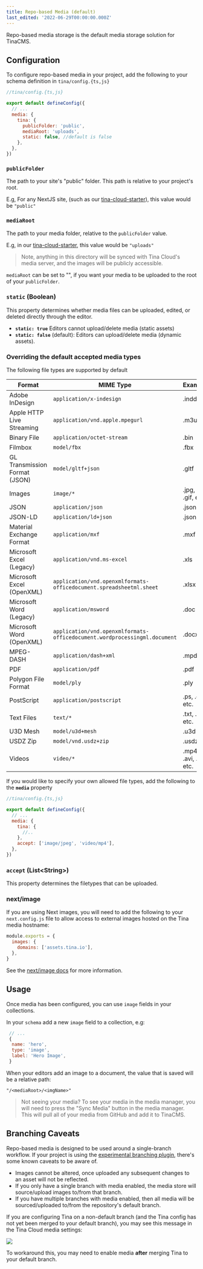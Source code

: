 ```yaml
---
title: Repo-based Media (default)
last_edited: '2022-06-29T00:00:00.000Z'
---
```


Repo-based media storage is the default media storage solution for TinaCMS.

## Configuration

To configure repo-based media in your project, add the following to your schema definition in `tina/config.{ts,js}`

```javascript
//tina/config.{ts,js}

export default defineConfig({
  // ...
  media: {
    tina: {
      publicFolder: 'public',
      mediaRoot: 'uploads',
      static: false, //default is false
    },
  },
})
```

### `publicFolder`

The path to your site's "public" folder. This path is relative to your project's root.

E.g, For any NextJS site, (such as our [tina-cloud-starter](https://github.com/tinacms/tina-cloud-starter/tree/main/public)), this value would be `"public"`

### `mediaRoot`

The path to your media folder, relative to the `publicFolder` value.

E.g, in our [tina-cloud-starter](https://github.com/tinacms/tina-cloud-starter/tree/main/public), this value would be `"uploads"`

> Note, anything in this directory will be synced with Tina Cloud's media server, and the images will be publicly accessible.

`mediaRoot` can be set to "", if you want your media to be uploaded to the root of your `publicFolder`.

### `static` (Boolean)

This property determines whether media files can be uploaded, edited, or deleted directly through the editor.

* **`static: true`** Editors cannot upload/delete media (static assets)
* **`static: false`** (default): Editors can upload/delete media (dynamic assets).

### Overriding the default accepted media types
The following file types are supported by default

| Format                                                     | MIME Type                                                    | Examples                       |
|------------------------------------------------------------|--------------------------------------------------------------|--------------------------------|
| Adobe InDesign                                             | `application/x-indesign`                                     | .indd                          |
| Apple HTTP Live Streaming                                  | `application/vnd.apple.mpegurl`                              | .m3u8                          |
| Binary File                                                | `application/octet-stream`                                   | .bin                           |
| Filmbox                                                    | `model/fbx`                                                  | .fbx                           |
| GL Transmission Format (JSON)                              | `model/gltf+json`                                            | .gltf                          |
| Images                                                     | `image/*`                                                    | .jpg, .png, .gif, etc.         |
| JSON                                                       | `application/json`                                           | .json                          |
| JSON-LD                                                    | `application/ld+json`                                        | .jsonld                        |
| Material Exchange Format                                   | `application/mxf`                                            | .mxf                           |
| Microsoft Excel (Legacy)                                   | `application/vnd.ms-excel`                                   | .xls                           |
| Microsoft Excel (OpenXML)                                  | `application/vnd.openxmlformats-officedocument.spreadsheetml.sheet` | .xlsx                          |
| Microsoft Word (Legacy)                                    | `application/msword`                                         | .doc                           |
| Microsoft Word (OpenXML)                                   | `application/vnd.openxmlformats-officedocument.wordprocessingml.document` | .docx                          |
| MPEG-DASH                                                  | `application/dash+xml`                                       | .mpd                           |
| PDF                                                        | `application/pdf`                                            | .pdf                           |
| Polygon File Format                                        | `model/ply`                                                  | .ply                           |
| PostScript                                                 | `application/postscript`                                     | .ps, .eps, etc.                |
| Text Files                                                 | `text/*`                                                     | .txt, .md, etc.                |
| U3D Mesh                                                   | `model/u3d+mesh`                                             | .u3d                           |
| USDZ Zip                                                   | `model/vnd.usdz+zip`                                         | .usdz                          |
| Videos                                                     | `video/*`                                                    | .mp4, .avi, .mkv, etc.         |


If you would like to specify your own allowed file types, add the following to the  **`media`** property

```javascript
//tina/config.{ts,js}

export default defineConfig({
  // ...
  media: {
    tina: {
      //..
    },
    accept: ['image/jpeg', 'video/mp4'],
  },
})
```

### `accept` (List\<String\>)

This property determines the filetypes that can be uploaded.

### next/image

If you are using Next images, you will need to add the following to your `next.config.js` file to allow access to external images hosted on the Tina media hostname:

```javascript
module.exports = {
  images: {
    domains: ['assets.tina.io'],
  },
}
```

See the [next/image docs](https://nextjs.org/docs/api-reference/next/image#domains) for more information.

## Usage

Once media has been configured, you can use `image` fields in your collections.

In your `schema` add a new `image` field to a collection, e.g:

```javascript
 // ...
 {
  name: 'hero',
  type: 'image',
  label: 'Hero Image',
 }
```

When your editors add an image to a document, the value that is saved will be a relative path:

`"/<mediaRoot>/<imgName>"`

> Not seeing your media? To see your media in the media manager, you will need to press the "Sync Media" button in the media manager. This will pull all of your media from GitHub and add it to TinaCMS.

## Branching Caveats

Repo-based media is designed to be used around a single-branch workflow. If your project is using the [experimental branching plugin](https://github.com/tinacms/tinacms/tree/main/packages/%40tinacms/toolkit/src/plugins/branch-switcher), there's some known caveats to be aware of.

- Images cannot be altered, once uploaded any subsequent changes to an asset will not be reflected.
- If you only have a single branch with media enabled, the media store will source/upload images to/from that branch.
- If you have multiple branches with media enabled, then all media will be sourced/uploaded to/from the repository's default branch.

If you are configuring Tina on a non-default branch (and the Tina config has not yet been merged to your default branch), you may see this message in the Tina Cloud media settings:

![](https://res.cloudinary.com/forestry-demo/image/upload/v1688478218/tina-io/docs/media-not-configured_lnr5lw.png)

To workaround this, you may need to enable media **after** merging Tina to your default branch.
